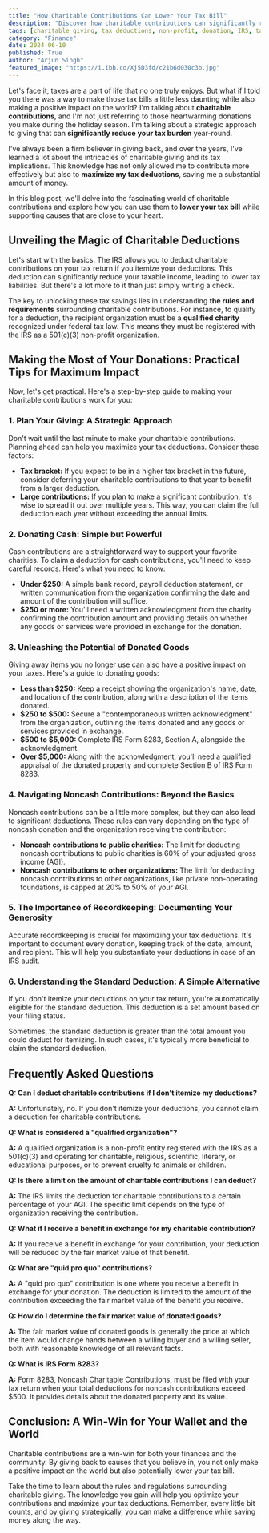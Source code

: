 ```yaml
---
title: "How Charitable Contributions Can Lower Your Tax Bill"
description: "Discover how charitable contributions can significantly reduce your tax burden. Learn the rules and requirements, practical tips for maximizing your donations, and explore the different types of contributions available."
tags: [charitable giving, tax deductions, non-profit, donation, IRS, tax benefits, philanthropy, giving back, tax strategies, financial planning]
category: "Finance"
date: 2024-06-10
published: True
author: "Arjun Singh"
featured_image: "https://i.ibb.co/Xj5D3fd/c21b6d030c3b.jpg"
---
```



Let's face it, taxes are a part of life that no one truly enjoys. But what if I told you there was a way to make those tax bills a little less daunting while also making a positive impact on the world?  I'm talking about **charitable contributions**, and I'm not just referring to those heartwarming donations you make during the holiday season. I'm talking about a strategic approach to giving that can **significantly reduce your tax burden** year-round. 

I've always been a firm believer in giving back, and over the years, I've learned a lot about the intricacies of charitable giving and its tax implications. This knowledge has not only allowed me to contribute more effectively but also to **maximize my tax deductions**, saving me a substantial amount of money. 

In this blog post, we'll delve into the fascinating world of charitable contributions and explore how you can use them to **lower your tax bill** while supporting causes that are close to your heart.

## Unveiling the Magic of Charitable Deductions

Let's start with the basics. The IRS allows you to deduct charitable contributions on your tax return if you itemize your deductions. This deduction can significantly reduce your taxable income, leading to lower tax liabilities. But there's a lot more to it than just simply writing a check. 

The key to unlocking these tax savings lies in understanding **the rules and requirements** surrounding charitable contributions. For instance, to qualify for a deduction, the recipient organization must be a **qualified charity** recognized under federal tax law. This means they must be registered with the IRS as a 501(c)(3) non-profit organization.

## Making the Most of Your Donations: Practical Tips for Maximum Impact

Now, let's get practical. Here's a step-by-step guide to making your charitable contributions work for you:

### 1. Plan Your Giving: A Strategic Approach

Don't wait until the last minute to make your charitable contributions. Planning ahead can help you maximize your tax deductions. Consider these factors:

* **Tax bracket:**  If you expect to be in a higher tax bracket in the future, consider deferring your charitable contributions to that year to benefit from a larger deduction.
* **Large contributions:** If you plan to make a significant contribution, it's wise to spread it out over multiple years. This way, you can claim the full deduction each year without exceeding the annual limits.

### 2. Donating Cash: Simple but Powerful

Cash contributions are a straightforward way to support your favorite charities. To claim a deduction for cash contributions, you'll need to keep careful records.  Here's what you need to know:

* **Under $250:** A simple bank record, payroll deduction statement, or written communication from the organization confirming the date and amount of the contribution will suffice.
* **$250 or more:** You'll need a written acknowledgment from the charity confirming the contribution amount and providing details on whether any goods or services were provided in exchange for the donation. 

### 3. Unleashing the Potential of Donated Goods

Giving away items you no longer use can also have a positive impact on your taxes. Here's a guide to donating goods:

* **Less than $250:** Keep a receipt showing the organization's name, date, and location of the contribution, along with a description of the items donated.
* **$250 to $500:** Secure a "contemporaneous written acknowledgment" from the organization, outlining the items donated and any goods or services provided in exchange.
* **$500 to $5,000:** Complete IRS Form 8283, Section A, alongside the acknowledgment.
* **Over $5,000:** Along with the acknowledgment, you'll need a qualified appraisal of the donated property and complete Section B of IRS Form 8283. 

### 4. Navigating Noncash Contributions: Beyond the Basics

Noncash contributions can be a little more complex, but they can also lead to significant deductions. These rules can vary depending on the type of noncash donation and the organization receiving the contribution:

* **Noncash contributions to public charities:**  The limit for deducting noncash contributions to public charities is 60% of your adjusted gross income (AGI).
* **Noncash contributions to other organizations:** The limit for deducting noncash contributions to other organizations, like private non-operating foundations, is capped at 20% to 50% of your AGI.

### 5.  The Importance of Recordkeeping:  Documenting Your Generosity

Accurate recordkeeping is crucial for maximizing your tax deductions. It's important to document every donation, keeping track of the date, amount, and recipient.  This will help you substantiate your deductions in case of an IRS audit.

### 6. Understanding the Standard Deduction: A Simple Alternative

If you don't itemize your deductions on your tax return, you're automatically eligible for the standard deduction. This deduction is a set amount based on your filing status. 

Sometimes, the standard deduction is greater than the total amount you could deduct for itemizing. In such cases, it's typically more beneficial to claim the standard deduction. 

## Frequently Asked Questions

**Q: Can I deduct charitable contributions if I don't itemize my deductions?**

**A:**  Unfortunately, no. If you don't itemize your deductions, you cannot claim a deduction for charitable contributions.

**Q: What is considered a "qualified organization"?**

**A:** A qualified organization is a non-profit entity registered with the IRS as a 501(c)(3) and operating for charitable, religious, scientific, literary, or educational purposes, or to prevent cruelty to animals or children.

**Q: Is there a limit on the amount of charitable contributions I can deduct?**

**A:** The IRS limits the deduction for charitable contributions to a certain percentage of your AGI. The specific limit depends on the type of organization receiving the contribution.

**Q: What if I receive a benefit in exchange for my charitable contribution?**

**A:** If you receive a benefit in exchange for your contribution, your deduction will be reduced by the fair market value of that benefit.

**Q:  What are "quid pro quo" contributions?**

**A:** A "quid pro quo" contribution is one where you receive a benefit in exchange for your donation. The deduction is limited to the amount of the contribution exceeding the fair market value of the benefit you receive.

**Q: How do I determine the fair market value of donated goods?**

**A:** The fair market value of donated goods is generally the price at which the item would change hands between a willing buyer and a willing seller, both with reasonable knowledge of all relevant facts.

**Q: What is IRS Form 8283?**

**A:** Form 8283, Noncash Charitable Contributions, must be filed with your tax return when your total deductions for noncash contributions exceed $500. It provides details about the donated property and its value. 

## Conclusion:  A Win-Win for Your Wallet and the World

Charitable contributions are a win-win for both your finances and the community. By giving back to causes that you believe in, you not only make a positive impact on the world but also potentially lower your tax bill. 

Take the time to learn about the rules and regulations surrounding charitable giving.  The knowledge you gain will help you optimize your contributions and maximize your tax deductions. Remember, every little bit counts, and by giving strategically, you can make a difference while saving money along the way. 